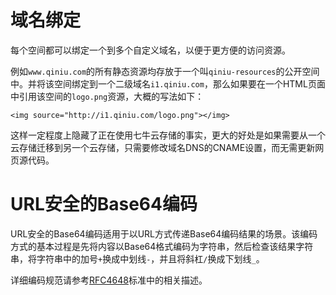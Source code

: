 <a id="domain-binding"></a>
# 域名绑定

每个空间都可以绑定一个到多个自定义域名，以便于更方便的访问资源。

例如`www.qiniu.com`的所有静态资源均存放于一个叫`qiniu-resources`的公开空间中。并将该空间绑定到一个二级域名`i1.qiniu.com`，那么如果要在一个HTML页面中引用该空间的`logo.png`资源，大概的写法如下：

```
<img source="http://i1.qiniu.com/logo.png"></img>
```

这样一定程度上隐藏了正在使用<span id="Productname">七牛云存储</span>的事实，更大的好处是如果需要从一个云存储迁移到另一个云存储，只需要修改域名DNS的CNAME设置，而无需更新网页源代码。

<a id="urlsafe-base64"></a>
# URL安全的Base64编码

URL安全的Base64编码适用于以URL方式传递Base64编码结果的场景。该编码方式的基本过程是先将内容以Base64格式编码为字符串，然后检查该结果字符串，将字符串中的加号`+`换成中划线`-`，并且将斜杠`/`换成下划线`_`。

详细编码规范请参考[RFC4648](http://www.ietf.org/rfc/rfc4648.txt)标准中的相关描述。

